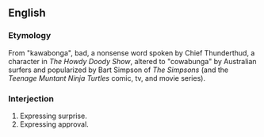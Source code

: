==English==
===Etymology===
From "kawabonga", bad, a nonsense word spoken by Chief Thunderthud, a character in ''The Howdy Doody Show'', altered to "cowabunga" by Australian surfers and popularized by Bart Simpson of ''The Simpsons'' (and the ''Teenage Muntant Ninja Turtles'' comic, tv, and movie series).

===Interjection===
#Expressing surprise.
#Expressing approval.

<!--
=== History ===

Most baby boomers can tell you that the first time he or she heard cowabunga was on the Howdy Doody Show, which ran on television from 1947 to 1960.

Eddie Kean, the show's main writer until 1954, invented the characters Chief Thunderthud and Princess Summerfall Winterspring. Chief Thunderthud was supposedly the founder of Doodyville, and began sentences with the nonsense syllable kawa. Anything that was good was "kawagoopa"; anything that was bad was "kawabonga." 

For reasons no one really knows, this word for 'bad' was adopted by Australian surfers in the 1960s. The spelling changed to 'cowabunga', and the term spread to surfers elsewhere. The term became more popular when used by the surfing "Teenage Mutant Ninja Turtles", a television cartoon show.
-->